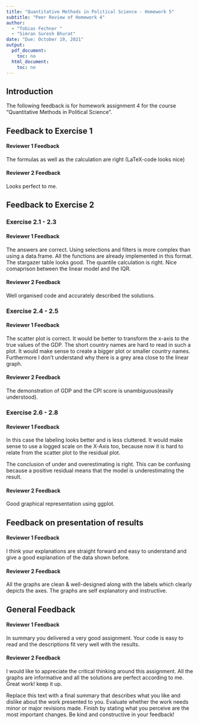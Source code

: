 ```yaml
---
title: "Quantitative Methods in Political Science - Homework 5"
subtitle: "Peer Review of Homework 4"
author:
  - "Tobias Fechner "
  - "Simran Suresh Bhurat"
date: "Due: October 19, 2021"
output:
  pdf_document:
    toc: no
  html_document:
    toc: no
---
```


## Introduction

The following feedback is for homework assignment 4 for the course "Quantitative Methods in Political Science". 

## Feedback to Exercise 1

#### Reviewer 1 Feedback
The formulas as well as the calculation are right (LaTeX-code looks nice)

#### Reviewer 2 Feedback
Looks perfect to me.


## Feedback to Exercise 2

### Exercise 2.1 - 2.3

#### Reviewer 1 Feedback
The answers are correct. Using selections and filters is more complex than using a data.frame. All the functions are already implemented in this format. The stargazer table looks good. The quantile calculation is right. Nice comaprison between the linear model and the IQR. 

#### Reviewer 2 Feedback
Well organised code and accurately described the solutions.


### Exercise 2.4 - 2.5

#### Reviewer 1 Feedback
The scatter plot is correct. It would be better to transform the x-axis to the 
true values of the GDP. 
The short country names are hard to read in such a plot. It would make sense to create a bigger plot or smaller country names. 
Furthermore I don't understand why there is a grey area close to the linear graph.


#### Reviewer 2 Feedback
The demonstration of GDP and the CPI score is unambiguous(easily understood).

### Exercise 2.6 - 2.8

#### Reviewer 1 Feedback
In this case the labeling looks better and is less cluttered.
It would make sense to use a logged scale on the X-Axis too, 
because now it is hard to relate from the scatter plot to the residual plot. 

The conclusion of under and overestimating is right.
This can be confusing because a positive residual means that the model is underestimating the result.

#### Reviewer 2 Feedback
Good graphical representation using ggplot. 

## Feedback on presentation of results

#### Reviewer 1 Feedback

I think your explanations are straight forward and easy to understand and give a good explanation of the data shown before.

#### Reviewer 2 Feedback 
All the graphs are clean & well-designed along with the labels which clearly depicts the axes. The graphs are self explanatory and instructive. 


## General Feedback

#### Reviewer 1 Feedback

In summary you delivered a very good assignment. Your code is easy to read and the descriptions fit very well with the results. 

#### Reviewer 2 Feedback 
I would like to appreciate the critical thinking around this assignment. All the graphs are informative and all the solutions are perfect according to me. Great work! keep it up.

Replace this text with a final summary that describes what you like and dislike about the work presented to you. Evaluate whether the work needs minor or major revisions made. Finish by stating what you perceive are the most important changes. Be kind and constructive in your feedback!


